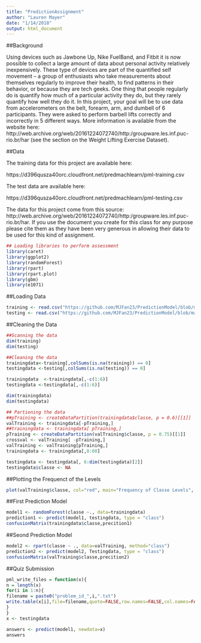 ```yaml
---
title: "PredictionAssignment"
author: "Lauren Mayer"
date: "1/14/2018"
output: html_document
---
```

##Background

Using devices such as Jawbone Up, Nike FuelBand, and Fitbit it is now possible to collect a large amount of data about personal activity relatively inexpensively. These type of devices are part of the quantified self movement – a group of enthusiasts who take measurements about themselves regularly to improve their health, to find patterns in their behavior, or because they are tech geeks. One thing that people regularly do is quantify how much of a particular activity they do, but they rarely quantify how well they do it. In this project, your goal will be to use data from accelerometers on the belt, forearm, arm, and dumbell of 6 participants. They were asked to perform barbell lifts correctly and incorrectly in 5 different ways. More information is available from the website here: http://web.archive.org/web/20161224072740/http:/groupware.les.inf.puc-rio.br/har (see the section on the Weight Lifting Exercise Dataset).


##Data

The training data for this project are available here:

https://d396qusza40orc.cloudfront.net/predmachlearn/pml-training.csv

The test data are available here:

https://d396qusza40orc.cloudfront.net/predmachlearn/pml-testing.csv


The data for this project come from this source: http://web.archive.org/web/20161224072740/http:/groupware.les.inf.puc-rio.br/har. If you use the document you create for this class for any purpose please cite them as they have been very generous in allowing their data to be used for this kind of assignment.



```r
## Loading libraries to perform assessment
library(caret)
library(ggplot2)
library(randomForest)
library(rpart)
library(rpart.plot)
library(gbm)
library(e1071)
```

##Loading Data

```r
training <- read.csv("https://github.com/MJFan23/PredictionModel/blob/master/pml-training.csv", na.strings=c("#DIV/0!"), row.names = 1)
testing <- read.csv("https://github.com/MJFan23/PredictionModel/blob/master/pml-testing.csv", na.strings=c("#DIV/0!"), row.names = 1)
```

##Cleaning the Data

```r
##Scanning the data
dim(training)
dim(testing)

##Cleaning the data
trainingdata<-training[,colSums(is.na(training)) == 0]
testingdata <-testing[,colSums(is.na(testing)) == 0]

trainingdata  <-trainingdata[,-c(1:6)]
testingdata <-testingdata[,-c(1:6)]

dim(trainingdata)
dim(testingdata)

```

```r
## Partioning the data
##pTraining <- createDataPartition(trainingdata$classe, p = 0.6)[[1]]
valTraining <- trainingdata[-pTraining,]
##trainingdata <- trainingdata[ pTraining,]
pTraining <- createDataPartition(valTraining$classe, p = 0.75)[[1]]
crossval <- valTraining[ -pTraining,]
valTraining <- valTraining[pTraining,]
trainingdata <- trainingdata[,8:60]

testingdata <- testingdata[, 6:dim(testingdata)[2]]
testingdata$classe <- NA

```

##Plotting the Frequenct of the Levels

```r
plot(valTraining$classe, col="red", main="Frequency of Classe Levels", xlab="Classe Levels", ylab="Frequency")

```


##First Prediction Model

```r

model1 <- randomForest(classe ~., data=trainingdata)
prediction1 <- predict(model1, testingdata, type = "class")
confusionMatrix(trainingdata$classe,precition1)

```

##Seond Prediction Model

```r

model2 <- rpart(classe ~ ., data=valTraining, method="class")
prediction2 <- predict(model2, Testingdata, type = "class")
confusionMatrix(valTraining$classe,precition2)

```

##Quiz Submission

```r

pml_write_files = function(x){
n = length(x)
for(i in 1:n){
filename = paste0("problem_id_",i,".txt")
write.table(x[i],file=filename,quote=FALSE,row.names=FALSE,col.names=FALSE)
}
}
x <- testingdata

answers <- predict(model1, newdata=x)
answers

```